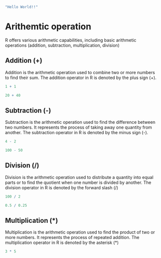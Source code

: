 
```r

"Hello World!!"

```


# Arithemtic operation
R offers various arithmetic capabilities, including basic arithmetic operations 
(addition, subtraction, multiplication, division)

## Addition (+)
Addition is the arithmetic operation used to combine two or more numbers to find their sum. The addition operator in R is denoted by the plus sign (+).

```r

1 + 1

20 + 40

```


## Subtraction (-)
Subtraction is the arithmetic operation used to find the difference between two numbers. It represents the process of taking away one quantity from another. The subtraction operator in R is denoted by the minus sign (-).


```r

4 - 2

100 - 50

```

## Division (/)
Division is the arithmetic operation used to distribute a quantity into equal parts or to find the quotient when one number is divided by another. The division operator in R is denoted by the forward slash (/)
```r

100 / 2

0.5 / 0.25
```


## Multiplication (*)
Multiplication is the arithmetic operation used to find the product of two or more numbers. It represents the process of repeated addition. The multiplication operator in R is denoted by the asterisk (*)
```r

3 * 5

```

